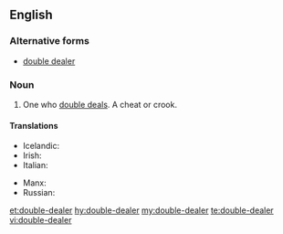 ==English==

===Alternative forms===
* [[double dealer]]

===Noun===
{{en-noun}}

# One who [[double deal]]s. A cheat or crook.

====Translations====
{{trans-top|one who double deals}}
* Icelandic: {{t|is|tvöfaldur í roðinu|m}}
* Irish: {{t|ga|dúblálaí|m}}
* Italian: {{t|it|doppiogiochista|m|f}}
{{trans-mid}}
* Manx: {{t|gv|lhoobeyr|m}}
* Russian: {{t+|ru|двуру́шник|m}}
{{trans-bottom}}

[[et:double-dealer]]
[[hy:double-dealer]]
[[my:double-dealer]]
[[te:double-dealer]]
[[vi:double-dealer]]